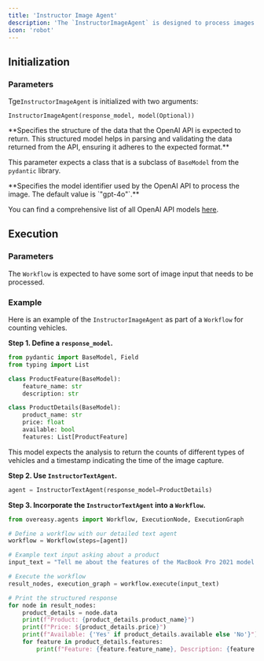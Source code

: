 ```yaml
---
title: 'Instructor Image Agent'
description: 'The `InstructorImageAgent` is designed to process images and extract structured data.'
icon: 'robot'
---
```

## Initialization

### Parameters

Tge`InstructorImageAgent` is initialized with two arguments: 

```
InstructorImageAgent(response_model, model(Optional))
```

<ResponseField name="response_model" type="BaseModel" required>
**Specifies the structure of the data that the OpenAI API is expected to return. This structured model helps in parsing and validating the data returned from the API, ensuring it adheres to the expected format.**

This parameter expects a class that is a subclass of `BaseModel` from the `pydantic` library. 
</ResponseField>

<ResponseField name="model" type="Optional[String]">
**Specifies the model identifier used by the OpenAI API to process the image. The default value is `"gpt-4o"`.**

You can find a comprehensive list of all OpenAI API models [here](https://platform.openai.com/docs/models).
</ResponseField>

## Execution

### Parameters
The `Workflow` is expected to have some sort of image input that needs to be processed. 

### Example

Here is an example of the `InstructorImageAgent` as part of a `Workflow` for counting vehicles.

**Step 1. Define a `response_model`.**

```python example.py
from pydantic import BaseModel, Field
from typing import List

class ProductFeature(BaseModel):
    feature_name: str
    description: str

class ProductDetails(BaseModel):
    product_name: str
    price: float
    available: bool
    features: List[ProductFeature]
```

This model expects the analysis to return the counts of different types of vehicles and a timestamp indicating the time of the image capture.

**Step 2. Use `InstructorTextAgent`.**

```python example.py
agent = InstructorTextAgent(response_model=ProductDetails)
```

**Step 3. Incorporate the `InstructorTextAgent` into a `Workflow`.**

```python example.py
from overeasy.agents import Workflow, ExecutionNode, ExecutionGraph

# Define a workflow with our detailed text agent
workflow = Workflow(steps=[agent])

# Example text input asking about a product
input_text = "Tell me about the features of the MacBook Pro 2021 model."

# Execute the workflow
result_nodes, execution_graph = workflow.execute(input_text)

# Print the structured response
for node in result_nodes:
    product_details = node.data
    print(f"Product: {product_details.product_name}")
    print(f"Price: ${product_details.price}")
    print(f"Available: {'Yes' if product_details.available else 'No'}")
    for feature in product_details.features:
        print(f"Feature: {feature.feature_name}, Description: {feature.description}")
```
